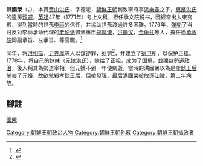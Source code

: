 '''洪國榮'''（{{kor|k=홍국영|hanja=洪國榮}}，{{bd|1748年||1781年||洪國榮}}），本貫[[豐山洪氏|豐山洪氏]]，字德老，[[朝鮮王朝|朝鮮王朝]]判敦寧府事[[洪樂春|洪樂春]]之子，[[惠嬪洪氏|惠嬪洪氏]]的遠房[[親戚|親戚]]，[[朝鮮英祖|英祖]]47年（1771年）考上文科，担任承文院说书，因經常出入東宮殿，得到當時的世孫[[李祘|李祘]]的信任，并協助世孫渡過許多困難。1776年，[[弹劾|弹劾]]了当时反对李祘承命代理的[[老论派|老论派]]僻派重臣[[郑厚谦|郑厚谦]]，[[洪麟汉|洪麟汉]]，[[金龟柱|金龟柱]]等人，擔任過[[承政院|承政院]]同副承旨、左承旨、{{tsl|ko|도승지|都承旨}}等官職。<ref>{{Cite web |url=http://sillok.history.go.kr/manInfo/popManDetail.do?manId=M_0006549 |title=洪國榮歷年官職 |access-date=2019-04-05 |archive-date=2019-08-23 |archive-url=https://web.archive.org/web/20190823055612/http://sillok.history.go.kr/manInfo/popManDetail.do?manId=M_0006549 |dead-url=no }}</ref>

同年，将[[洪相简|洪相简]]，[[尹养厚|尹养厚]]等人以谋逆罪，处罚<ref>{{Cite web |url=http://sillok.history.go.kr/id/kva_10003025_001 |title=...竄鄭厚謙于慶源府, 移配尹養厚於巨濟府... |access-date=2019-04-05 |archive-date=2020-03-29 |archive-url=https://web.archive.org/web/20200329010531/http://sillok.history.go.kr/id/kva_10003025_001 |dead-url=no }}</ref>，并建立了[[宿卫|宿卫]]所，以保护正祖。1778年，将自己的妹妹（[[元嫔洪氏|元嫔洪氏]]），嫁给了正祖，成为了[[国舅|国舅]]，並開啟[[勢道政治|勢道政治]]，後人稱其為勢道宰相。但元嬪不到一年便病逝，當時的洪國榮以為是[[孝懿王后|孝懿王后]]杀害了元嬪，故欲弒殺孝懿王后，但被發現，最后洪國榮被放逐[[江陵市|江陵]]，第二年病故。

== 腳註 ==
{{reflist}}

{{朝鮮王朝攝政}}
{{Korea-bio-stub}}

[[Category:朝鮮王朝政治人物|Category:朝鮮王朝政治人物]]
[[Category:朝鮮王朝外戚|Category:朝鮮王朝外戚]]
[[Category:朝鮮王朝攝政者|Category:朝鮮王朝攝政者]]
[[category:豐山洪氏|國榮]]